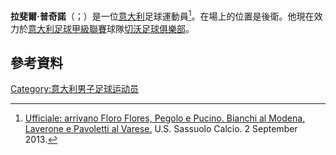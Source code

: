 '''拉斐爾·普奇諾'''（{{lang-it|Raffaele Pucino}}；{{bd|1991年|5月3日}}）是一位[[意大利|意大利]]足球運動員<ref>[http://www.sassuolocalcio.it/news_dett.php?id=976 Ufficiale: arrivano Floro Flores, Pegolo e Pucino. Bianchi al Modena, Laverone e Pavoletti al Varese.] {{webarchive|url=https://archive.is/20130927213350/http://www.sassuolocalcio.it/news_dett.php?id=976 |date=2013-09-27 }} {{it icon}} U.S. Sassuolo Calcio. 2 September 2013.</ref>。在場上的位置是後衛。他現在效力於[[意大利足球甲級聯賽|意大利足球甲級聯賽]]球隊[[切沃足球俱樂部|切沃足球俱樂部]]。
==參考資料==
{{Reflist}}

{{DEFAULTSORT: Pucino, Raffaele}}
[[Category:意大利男子足球运动员|Category:意大利男子足球运动员]]

{{Sport-bio-stub}}